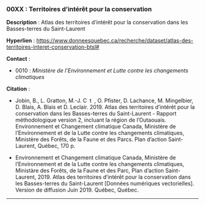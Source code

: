 ### 00XX : Territoires d’intérêt pour la conservation {-}

<!-- -------------------------------------------------- -->
**Description** : Atlas des territoires d’intérêt pour la conservation dans les Basses-terres du Saint-Laurent

<!-- -------------------------------------------------- -->

  **Hyperlien** : [https://www.donneesquebec.ca/recherche/dataset/atlas-des-territoires-interet-conservation-btsl#](https://www.donneesquebec.ca/recherche/dataset/atlas-des-territoires-interet-conservation-btsl#)


<!-- -------------------------------------------------- -->



<!-- -------------------------------------------------- -->
**Contact** :


  - 0010 : *Ministère de l'Environnement et Lutte contre les changements climatiques*



<!-- -------------------------------------------------- -->
**Citation** :


  - Jobin, B., L. Gratton, M.-J. C t , O. Pfister, D. Lachance, M. Mingelbier, D. Blais, A. Blais et D. Leclair. 2019. Atlas des territoires d’intérêt pour la conservation dans les Basses-terres du Saint-Laurent - Rapport méthodologique version 2, incluant la région de l’Outaouais. Environnement et Changement climatique Canada, Ministère de l’Environnement et de la Lutte contre les changements climatiques, Ministère des Forêts, de la Faune et des Parcs. Plan d’action Saint-Laurent, Québec, 170 p.

  - Environnement et Changement climatique Canada, Ministère de l’Environnement et de la Lutte contre les changements climatiques, Ministàre des Forêts, de la Faune et des Parc, Plan d’action Saint-Laurent, 2019. Atlas des territoires d’intérêt pour la conservation dans les Basses-terres du Saint-Laurent [Données numériques vectorielles]. Version de diffusion Juin 2019. Québec, Québec.




<!-- -------------------------------------------------- -->




<hr>
<br>
